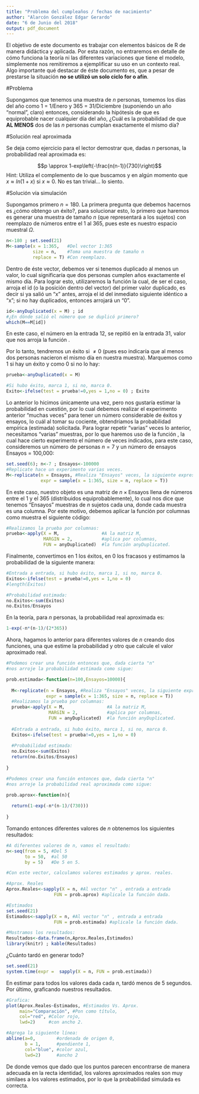 ```yaml
---
title: "Problema del cumpleaños / fechas de nacimiento"
author: "Alarcón González Edgar Gerardo"
date: "6 de Junio del 2018"
output: pdf_document
---
```


El objetivo de este documento es trabajar con elementos básicos de R de manera didáctica y aplicada. Por esta razón,  no entraremos en detalle de cómo funciona la teoría ni las diferentes variaciones que tiene el modelo, simplemente nos remitiremos a ejemplificar su uso en un contexto real. Algo importante qué destacar de éste documento es, que a pesar de prestarse la situación **no se utilizó un solo ciclo for o afín**.

#Problema

Supongamos que tenemos una muestra de $n$ personas, tomemos los días del año como 1 = 1/Enero y 365 = 31/Diciembre (suponiendo un año "normal", claro) entonces,  considerando la hipótesis de que es equiprobable nacer cualquier día del año, ¿Cuál es la probabilidad de que **AL MENOS** dos de las $n$ personas cumplan exactamente el mismo día?

#Solución real aproximada 

Se deja como ejercicio para el lector demostrar que, dadas $n$  personas, la probabilidad real aproximada es:

$$p \approx 1-exp\left(-\frac{n(n-1)}{730}\right)$$
Hint: Utiliza el complemento de lo que buscamos y en algún momento  que $x \approx ln(1+x)$ si $x\approx 0$. No es tan trivial... lo siento.

#Solución vía simulación

Supongamos primero $n=180$. La primera pregunta que debemos hacernos es ¿cómo obtengo un éxito?, para solucionar esto, lo primero que haremos es generar una muestra de tamaño $n$ (que representará a los sujetos) con reemplazo de números entre el 1 al 365, pues este es nuestro espacio muestral $\Omega$.

```r
n<-180 ; set.seed(21)
M<-sample(x = 1:365,   #Del vector 1:365
          size = n,    #Toma una muestra de tamaño n
          replace = T) #Con reemplazo.
```

Dentro de éste vector, debemos ver si tenemos duplicado al menos un valor, lo cual significaría que dos personas cumplen años exactamente el mismo día. Para lograr esto, utilizaremos la función \texttt{anyDuplicated} la cual, de ser el caso, arroja el id (o la posición dentro del vector) del primer valor duplicado, es decir si ya salió un "x" antes, arroja el id del inmediato siguiente idéntico a "x"; si no hay duplicados, entonces arrojará un "0".

```r
id<-anyDuplicated(x = M) ; id
#¿En dónde salió el número que se duplicó primero?
which(M==M[id])
```

En este caso, el número en la entrada 12, se repitió en la entrada 31, valor que nos arroja la función \texttt{anyDuplicated}.

Por lo tanto, tendremos un éxito si \texttt{anyDuplicated}$\neq 0$ (pues eso indicaría que al menos dos personas nacieron el mismo día en nuestra muestra). Marquemos como 1 si hay un éxito y como 0 si no lo hay:

```r
prueba<-anyDuplicated(x = M)

#Si hubo éxito, marca 1, si no, marca 0.
Exito<-ifelse(test = prueba!=0,yes = 1,no = 0) ; Exito
```

Lo anterior lo hicimos únicamente una vez, pero nos gustaría estimar la probabilidad en cuestión, por lo cual debemos realizar el experimento anterior "muchas veces" para tener un número considerable de éxitos y ensayos, lo cuál al tomar su cociente, obtendríamos la probabilidad empírica (estimada) solicitada. Para lograr repetir "varias" veces lo anterior, necesitamos "varias" muestras, por lo que haremos uso de la función \texttt{replicate}, la cual hace cierto experimento el número de veces indicados, para este caso, consideremos un número de personas $n = 7$ y un número de ensayos Ensayos = 100,000:

```r
set.seed(6); n<-7 ; Ensayos<-100000
#Replicate hace un experimento varias veces.
M<-replicate(n = Ensayos, #Realiza "Ensayos" veces, la siguiente expresión:
             expr = sample(x = 1:365, size = n, replace = T))
```

En este caso, nuestro objeto \texttt{M} es una matriz de $n\times\text{Ensayos}$ llena de números entre el 1 y el 365 (distribuidos equiprobablemente), lo cual nos dice que tenemos "Ensayos" muestras de $n$ sujetos cada una, donde cada muestra es una columna. Por este motivo, debemos aplicar la función \texttt{anyDuplicated} por columnas como muestra el siguiente código:

```r
#Realizamos la prueba por columnas:
prueba<-apply(X = M,                #A la matriz M,
              MARGIN = 2,           #aplica por columnas,
              FUN = anyDuplicated)  #la función anyDuplicated.
```

Finalmente, convertimos en 1 los éxitos, en 0 los fracasos y estimamos la probabilidad de la siguiente manera:

```r
#Entrada a entrada, si hubo éxito, marca 1, si no, marca 0.
Exitos<-ifelse(test = prueba!=0,yes = 1,no = 0)
#length(Éxitos)

#Probabilidad estimada:
no.Exitos<-sum(Exitos)
no.Exitos/Ensayos
```

En la teoría, para $n$ personas, la probabilidad real aproximada es:

```r
1-exp(-n*(n-1)/(2*365))
```

Ahora, hagamos lo anterior para diferentes valores de $n$ creando dos funciones, una que estime la probabilidad y otro que calcule el valor aproximado real.

```r
#Podemos crear una función entonces que, dada cierta "n"
#nos arroje la probabilidad estimada como sigue:

prob.estimada<-function(n=100,Ensayos=10000){
  
  M<-replicate(n = Ensayos, #Realiza "Ensayos" veces, la siguiente expresión:
               expr = sample(x = 1:365, size = n, replace = T))
  #Realizamos la prueba por columnas:
  prueba<-apply(X = M,                #A la matriz M,
                MARGIN = 2,           #aplica por columnas,
                FUN = anyDuplicated)  #la función anyDuplicated.
  
  #Entrada a entrada, si hubo éxito, marca 1, si no, marca 0.
  Exitos<-ifelse(test = prueba!=0,yes = 1,no = 0)
  
  #Probabilidad estimada:
  no.Exitos<-sum(Exitos)
  return(no.Exitos/Ensayos)
  
}

#Podemos crear una función entonces que, dada cierta "n"
#nos arroje la probabilidad real aproximada como sigue:

prob.aprox<-function(n){
  
  return(1-exp(-n*(n-1)/(730)))
  
}
```

Tomando entonces diferentes valores de $n$ obtenemos los siguientes resultados:

```r
#A diferentes valores de n, vamos el resultado:
n<-seq(from = 5, #Del 5
       to = 50,  #al 50
       by = 5)   #De 5 en 5.

#Con este vector, calculamos valores estimados y aprox. reales.

#Aprox. Reales
Aprox.Reales<-sapply(X = n, #Al vector "n" , entrada a entrada
                  FUN = prob.aprox) #aplicale la función dada.

#Estimados
set.seed(21)
Estimados<-sapply(X = n, #Al vector "n" , entrada a entrada
                  FUN = prob.estimada) #aplicale la función dada.

#Mostramos los resultados:
Resultados<-data.frame(n,Aprox.Reales,Estimados)
library(knitr) ; kable(Resultados)
```


¿Cuánto tardó en generar todo?

```r
set.seed(21)
system.time(expr =  sapply(X = n, FUN = prob.estimada))
```

En estimar para todos los valores dada cada $n$, tardó menos de 5 segundos. Por último, graficando nuestros resultados.


```r
#Grafica:
plot(Aprox.Reales~Estimados, #Estimados Vs. Aprox.
     main="Comparación", #Pon como título,
     col="red", #Color rojo,
     lwd=2)     #con ancho 2.

#Agrega la siguiente línea:
abline(a=0,        #ordenada de origen 0,
       b = 1,      #pendiente 1,
       col="blue", #color azul,
       lwd=2)      #ancho 2
```

De donde vemos que dado que los puntos parecen encontrarse de manera adecuada en la recta identidad, los valores aproximados reales son muy similaes a los valores estimados, por lo que la probabilidad simulada es correcta.